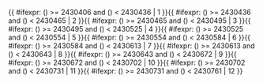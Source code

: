 <includeonly>{{ #ifexpr: ({{{1}}}) >= 2430406 and ({{{1}}}) < 2430436 | 1 }}{{ #ifexpr: ({{{1}}}) >= 2430436 and ({{{1}}}) < 2430465 | 2 }}{{ #ifexpr: ({{{1}}}) >= 2430465 and ({{{1}}}) < 2430495 | 3 }}{{ #ifexpr: ({{{1}}}) >= 2430495 and ({{{1}}}) < 2430525 | 4 }}{{ #ifexpr: ({{{1}}}) >= 2430525 and ({{{1}}}) < 2430554 | 5 }}{{ #ifexpr: ({{{1}}}) >= 2430554 and ({{{1}}}) < 2430584 | 6 }}{{ #ifexpr: ({{{1}}}) >= 2430584 and ({{{1}}}) < 2430613 | 7 }}{{ #ifexpr: ({{{1}}}) >= 2430613 and ({{{1}}}) < 2430643 | 8 }}{{ #ifexpr: ({{{1}}}) >= 2430643 and ({{{1}}}) < 2430672 | 9 }}{{ #ifexpr: ({{{1}}}) >= 2430672 and ({{{1}}}) < 2430702 | 10 }}{{ #ifexpr: ({{{1}}}) >= 2430702 and ({{{1}}}) < 2430731 | 11 }}{{ #ifexpr: ({{{1}}}) >= 2430731 and ({{{1}}}) < 2430761 | 12 }}</includeonly><noinclude>{{Chinese calendar/doc}}

[[Category:中國農曆模板|{{PAGENAME}}]]


</noinclude>